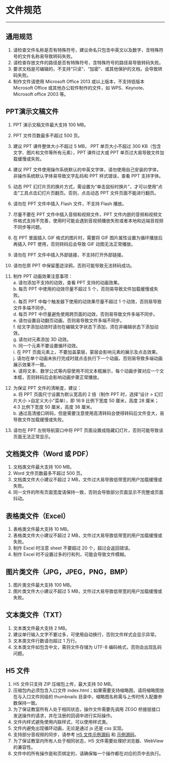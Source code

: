 # 文件规范
---
## 通用规范
1. 请检查文件名称是否有特殊符号，建议命名只包含中英文以及数字，含特殊符号的文件名称易导致转码失败。
2. 请检查存放文件的路径是否有特殊符号，含特殊符号的路径易导致转码失败。
3. 要求文档是可编辑的，不支持“只读”、“加密”、或其他保护的文档，会导致转码失败。
4. 制作文件请使用 Microsoft Office 2013 或以上版本，不支持低版本 Microsoft Office 或其他办公软件制作的文件，如 WPS、Keynote、Microsoft office 2003 等。

## PPT演示文稿文件
1. PPT 演示文稿文件最大支持 100 MB。
2. PPT 文件页数最多不超过 500 页。
3. 建议 PPT 课件整体大小不超过 5 MB， PPT 单页大小不超过 300 KB（包含文字、图片和文件等所有元素），PPT 课件过大或 PPT 单页过大易导致文件加载缓慢或失败。
4. 建议 PPT 文件使用操作系统默认的中英文字体，请勿使用自己安装的字体，非操作系统默认字体易导致文字乱码和 PPT 样式错误，查看 PPT 支持字体。
5. 动态 PPT 幻灯片页的换片方式，需设置为“单击鼠标时换片”，才可以使用“点击”工具点击幻灯片页翻页。否则，点击动态 PPT 文件页面不能进行翻页。
6. 请勿在 PPT 文件中插入 Flash 文件，不支持 Flash 播放。
7. 尽量不要在 PPT 文件中插入音频和视频文件，PPT 文件内嵌的音频和视频文件格式支持不完善，使用时可能会遇到音视频播放失败或者本地和远端音视频不同步等问题。
8. 在 PPT 里面插入 GIF 格式的图片时，需要将 GIF 图片属性设置为循环播放后再插入 PPT 使用，否则转码后会导致 GIF 动图无法正常播放。
9. 请勿在 PPT 文件中插入外部链接，不支持打开外部链接。
10. 请勿在原 PPT 中保留墨迹涂鸦，否则可能导致无法转码成功。
11. 制作 PPT 动画效果注意事项：  
  a. 请勿添加不支持的动效，查看 PPT 支持的动画效果。  
  b. 每页 PPT 中使用的动效尽量不超过 5 个，否则易导致文件加载缓慢或失败。  
  c. 每页 PPT 中每个触发器下使用的动效果尽量不超过 1 个动效，否则易导致文件多端不同步。  
  d. 每页 PPT 中尽量避免使用跨页面的动效，否则易导致文件多端不同步。  
  e. 请勿设置自动翻页动画，否则易导致文件多端不同步。  
  f. 给文字添加动效时请勿在编辑文字状态下添加，须在非编辑状态下添加动效。  
  g. 请勿对元素添加 3D 动效。  
  h. 同一个元素不要设置循环动效。  
  i. 在 PPT 页面元素上，不要加盖蒙层，蒙层会影响元素的展示及点击效果。  
  j. 请勿在单个动画未执行完成时就点击执行下一个动画，否则易导致多端动画展示效果不一致。  
  k. 请将文本、数学公式等内容使用不同文本框展示，每个动画步骤对应一个文本框，否则转码后会影响动画步骤正常播放。

12. 为保证 PPT 文件的清晰度，建议：  
  a. 将 PPT 页面尺寸设置为默认宽高的 2 倍（制作 PPT 时，选择“设计 > 幻灯片大小 >自定义大小"菜单），即 16:9 比例下宽度 50 厘米，高度 28 厘米；4:3 比例下宽度 50 厘米，高度 38 厘米。  
  b. 通过高清接口转码，但是需要注意使用高清转码会使得转码后文件变大，易导致文件加载缓慢或失败。 
13. 请勿在 PPT 左侧导航窗口中将 PPT 页面设置成隐藏幻灯片，否则可能导致该页面无法正常显示。

## 文档类文件（Word  或 PDF）
1. 文档类文件最大支持 100 MB。
2. Word 文件页数最多不超过 500 页。
3. 文档类文件大小建议不超过 2 MB，文件过大易导致低带宽的用户加载缓慢或失败。
4. 同一文件的所有页面宽度请保持一致，否则会导致部分页面显示不完整或页面抖动。

## 表格类文件（Excel）
1. 表格类文件最大支持 10 MB。
2. 表格类文件大小建议不超过 2 MB，文件过大易导致低带宽的用户加载缓慢或失败。
3. 制作 Excel 时注意 sheet 不要超过 20 个，超过会返回错误。
4. 制作 Excel 时不设置过多的行和列，可能会导致文件模糊。

## 图片类文件（JPG，JPEG，PNG，BMP）
1. 图片类文件最大支持 100 MB。
2. 图片类文件大小建议不超过 5 MB，文件过大易导致低带宽的用户加载缓慢或失败。

## 文本类文件（TXT）
1. 文本类文件最大支持 2 MB。
2. 建议单行输入文字不要过多，可使用自动换行，否则文件样式会显示异常。
3. 文本类文件行数请勿超过 1 万行。
4. 文本类文件如包含中文，需将文件存储为 UTF-8 编码格式，否则会出现乱码问题。

## H5 文件
1. H5 文件只支持 ZIP 压缩包上传，最大支持 50 MB。
2. 压缩包内必须包含入口文件 index.html；如果需要支持缩略图，请将缩略图放在与入口文件同级的 thumbnails 目录中，缩略图名称需与上传时传入配置参数保持一致。
3. 为了保证教室所有人处于相同状态，操作文件需要先调用 ZEGO 桥接层接口发送操作的请求，并在注册的回调中进行实际操作。
4. 文件内样式避免使用内联样式，可以使用样式类。
5. 文件内避免出现循环动画，无论是通过 js 还是 css 实现。
6. 支持部分音视频的同步，请参考 [H5 文件示例源码](https://storage.zego.im/docs/web/demo/zego_h5_demo.zip) 和 [示例源码](!Sample_Codes/Sample_Codes)。
7. 为了保证教室内所有人处于相同状态，H5 文件需要处理好浏览器、WebView 的兼容性。
8. 文件中的所有操作是和页绑定的，请确保每一个操作都在对应的页中去执行。
